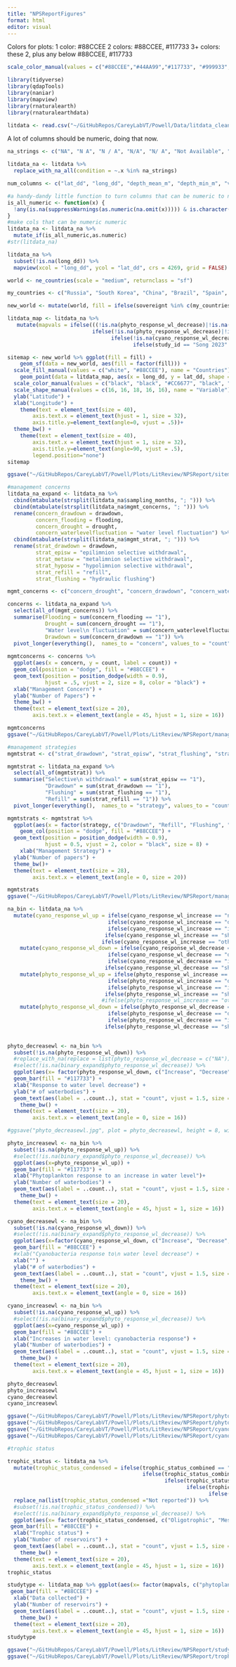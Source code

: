 ```yaml
---
title: "NPSReportFigures"
format: html
editor: visual
---
```


Colors for plots: 
1 color: #88CCEE 
2 colors: #88CCEE, #117733 
3+ colors: these 2, plus any below #88CCEE, #117733

```r
scale_color_manual(values = c("#88CCEE","#44AA99","#117733", "#999933", "#DDCC77", "#CC6677", "#AA4499", "#882255", "#332288"))
```

```r
library(tidyverse)
library(qdapTools)
library(naniar)
library(mapview)
library(rnaturalearth)
library(rnaturalearthdata)
```

```r
litdata <- read.csv("~/GitHubRepos/CareyLabVT/Powell/Data/litdata_cleaned.csv")
```

A lot of columns should be numeric, doing that now.

```r
na_strings <- c("NA", "N A", "N / A", "N/A", "N/ A", "Not Available", "NOt available", "", "not reported", "NR")

litdata_na <- litdata %>%
  replace_with_na_all(condition = ~.x %in% na_strings)

num_columns <- c("lat_dd", "long_dd", "depth_mean_m", "depth_min_m", "volume_m3", "sa_km2", "sa_ha", "delta_water_level", "delta_wl_direction", "delta_magnitude", "tp_ug_l", "chla_ugL", "number_of_sites_within_the_reservoir")

#a handy-dandy little function to turn columns that can be numeric to numeric!
is_all_numeric <- function(x) {
  !any(is.na(suppressWarnings(as.numeric(na.omit(x))))) & is.character(x)
}
#make cols that can be numeric numeric
litdata_na <- litdata_na %>% 
  mutate_if(is_all_numeric,as.numeric)
#str(litdata_na)
```

```r
litdata_na %>% 
  subset(!is.na(long_dd)) %>% 
  mapview(xcol = "long_dd", ycol = "lat_dd", crs = 4269, grid = FALSE)

world <- ne_countries(scale = "medium", returnclass = "sf")

my_countries <- c("Russia", "South Korea", "China", "Brazil", "Spain", "United States of America", "Burkina Faso", "Argentina", "Lebanon", "Vietnam", "Canada", "Israel", "Croatia", "Netherlands", "Estonia", "Italy", "Turkey", "Ethiopia")

new_world <- mutate(world, fill = ifelse(sovereignt %in% c(my_countries), "yes", "no"))

litdata_map <- litdata_na %>% 
   mutate(mapvals = ifelse(((!is.na(phyto_response_wl_decrease)|!is.na(phyto_response_wl_increase)) & (!is.na(cyano_response_wl_decrease)|!is.na(cyano_response_wl_increase))), "both",
                           ifelse(!is.na(phyto_response_wl_decrease)|!is.na(phyto_response_wl_increase), "phytoplankton", 
                                 ifelse(!is.na(cyano_response_wl_decrease)|!is.na(cyano_response_wl_increase), "cyanobacteria",
                                        ifelse(study_id == "Song 2023"|study_id== "Huang 2023", "selective withdrawal", "pathogen")))))

sitemap <- new_world %>% ggplot(fill = fill) +
    geom_sf(data = new_world, aes(fill = factor(fill))) +
  scale_fill_manual(values = c("white", "#88CCEE"), name = "Countries")+
    geom_point(data = litdata_map, aes(x = long_dd, y = lat_dd, shape = as.factor(mapvals), color = as.factor(mapvals)), size = 2) + 
  scale_color_manual(values = c("black", "black", "#CC6677", "black", "black"), name = "Variable") +
  scale_shape_manual(values = c(16, 16, 18, 16, 16), name = "Variable")+
  ylab("Latitude") + 
  xlab("Longitude") +
    theme(text = element_text(size = 40),
        axis.text.x = element_text(hjust = 1, size = 32), 
        axis.title.y=element_text(angle=0, vjust = .5))+
  theme_bw() +
    theme(text = element_text(size = 40),
        axis.text.x = element_text(hjust = 1, size = 32), 
        axis.title.y=element_text(angle=90, vjust = .5), 
        legend.position="none")
sitemap

ggsave("~/GitHubRepos/CareyLabVT/Powell/Plots/LitReview/NPSReport/sitemap.jpg", plot = sitemap, height = 7, width = 8, units = "in")
```

```r
#management concerns
litdata_na_expand <- litdata_na %>% 
  cbind(mtabulate(strsplit(litdata_na$sampling_months, "; "))) %>% 
  cbind(mtabulate(strsplit(litdata_na$mgmt_concerns, "; "))) %>% 
  rename(concern_drawdown = drawdown, 
         concern_flooding = flooding, 
         concern_drought = drought, 
         concern_waterlevelfluctuation = "water level fluctuation") %>% 
  cbind(mtabulate(strsplit(litdata_na$mgmt_strat, "; "))) %>% 
  rename(strat_drawdown = drawdown, 
         strat_episw = "epilimnion selective withdrawal", 
         strat_metasw = "metalimnion selective withdrawal", 
         strat_hyposw = "hypolimnion selective withdrawal", 
         strat_refill = "refill",
         strat_flushing = "hydraulic flushing")

mgmt_concerns <- c("concern_drought", "concern_drawdown", "concern_waterlevelfluctuation", "concern_flooding")

concerns <- litdata_na_expand %>% 
  select(all_of(mgmt_concerns)) %>% 
  summarise(Flooding = sum(concern_flooding == "1"), 
            Drought = sum(concern_drought == "1"),
            "Water level\n fluctuation" = sum(concern_waterlevelfluctuation == "1"), 
            Drawdown = sum(concern_drawdown == "1")) %>% 
  pivot_longer(everything(),  names_to = "concern", values_to = "count")
            
mgmtconcerns <- concerns %>% 
  ggplot(aes(x = concern, y = count, label = count)) + 
  geom_col(position = "dodge", fill = "#88CCEE") +
  geom_text(position = position_dodge(width = 0.9),
            hjust = .5, vjust = 2, size = 8, color = "black") + 
  xlab("Management Concern") +
  ylab("Number of Papers") +  
  theme_bw() +
  theme(text = element_text(size = 20),
        axis.text.x = element_text(angle = 45, hjust = 1, size = 16))

mgmtconcerns
ggsave("~/GitHubRepos/CareyLabVT/Powell/Plots/LitReview/NPSReport/managementconcerns.png", plot = mgmtconcerns, height = 6, width = 10, units = "in")

#management strategies
mgmtstrat <- c("strat_drawdown", "strat_episw", "strat_flushing", "strat_refill")

mgmtstrat <- litdata_na_expand %>% 
  select(all_of(mgmtstrat)) %>% 
  summarise("Selective\n withdrawal" = sum(strat_episw == "1"), 
            "Drawdown" = sum(strat_drawdown == "1"), 
            "Flushing" = sum(strat_flushing == "1"), 
            "Refill" = sum(strat_refill == "1")) %>% 
  pivot_longer(everything(),  names_to = "strategy", values_to = "count")

mgmtstrats <- mgmtstrat %>% 
  ggplot(aes(x = factor(strategy, c("Drawdown", "Refill", "Flushing", "Selective\n withdrawal")), y = count, label = count)) + 
    geom_col(position = "dodge", fill = "#88CCEE") +
  geom_text(position = position_dodge(width = 0.9),
            hjust = 0.5, vjust = 2, color = "black", size = 8) + 
    xlab("Management Strategy") +
  ylab("Number of papers") + 
  theme_bw()+
  theme(text = element_text(size = 28),
        axis.text.x = element_text(angle = 0, size = 20))

mgmtstrats
ggsave("~/GitHubRepos/CareyLabVT/Powell/Plots/LitReview/NPSReport/managementstrategies.png", plot = mgmtstrats, height = 6, width = 10.5, units = "in")
```

```r
na_bin <- litdata_na %>%
  mutate(cyano_response_wl_up = ifelse(cyano_response_wl_increase == "not significant", "Not significant",
                                ifelse(cyano_response_wl_increase == "decrease", " Decrease", 
                                ifelse(cyano_response_wl_increase == "increase", " Increase", 
                               ifelse(cyano_response_wl_increase == "shift", "Shift to \n Cyanobacteria\n dominated\n community", 
                              ifelse(cyano_response_wl_increase == "other", "Other", NA)))))) %>% 
    mutate(cyano_response_wl_down = ifelse(cyano_response_wl_decrease == "not significant", "Not significant", 
                                ifelse(cyano_response_wl_decrease == "decrease", "Decrease", 
                                ifelse(cyano_response_wl_decrease == "increase", "Increase", 
                               ifelse(cyano_response_wl_decrease == "shift", "Shift to \n Cyanobacteria \n dominated\n community", NA))))) %>% 
    mutate(phyto_response_wl_up = ifelse(phyto_response_wl_increase == "not significant", "Not significant", 
                                ifelse(phyto_response_wl_increase == "decrease", " Decrease", 
                                ifelse(phyto_response_wl_increase == "increase", " Increase", 
                               ifelse(phyto_response_wl_increase == "shift", "Shift", NA))))) %>% 
                              #ifelse(phyto_response_wl_increase == "other", "Other", NA)))))) %>% 
    mutate(phyto_response_wl_down = ifelse(phyto_response_wl_decrease == "not significant", "Not significant", 
                                ifelse(phyto_response_wl_decrease == "decrease", "Decrease", 
                                ifelse(phyto_response_wl_decrease == "increase", "Increase", 
                               ifelse(phyto_response_wl_decrease == "shift", "Shift to\n Cyanobacteria\n dominated\n community", NA)))))
  

phyto_decreasewl <- na_bin %>% 
  subset(!is.na(phyto_response_wl_down)) %>% 
  #replace_with_na(replace = list(phyto_response_wl_decrease = c("NA"))) %>% 
  #select(!is.na(binary_expand$phyto_response_wl_decrease)) %>% 
  ggplot(aes(x= factor(phyto_response_wl_down, c("Increase", "Decrease", "Not significant","Shift to\n Cyanobacteria\n dominated\n community")))) + 
  geom_bar(fill = "#117733") +
  xlab("Response to water level decrease") +
  ylab("# of waterbodies") +
  geom_text(aes(label = ..count..), stat = "count", vjust = 1.5, size = 8, colour = "white") + 
    theme_bw() +
  theme(text = element_text(size = 20),
        axis.text.x = element_text(angle = 0, size = 16))

#ggsave("phyto_decreasewl.jpg", plot = phyto_decreasewl, height = 8, width = 8, units = "in")

phyto_increasewl <- na_bin %>% 
  subset(!is.na(phyto_response_wl_up)) %>%
  #select(!is.na(binary_expand$phyto_response_wl_decrease)) %>% 
  ggplot(aes(x=phyto_response_wl_up)) + 
  geom_bar(fill = "#117733") + 
  xlab("Phytoplankton response to an increase in water level")+
  ylab("Number of waterbodies") +
  geom_text(aes(label = ..count..), stat = "count", vjust = 1.5, size = 8, colour = "white") + 
    theme_bw() +
  theme(text = element_text(size = 20),
        axis.text.x = element_text(angle = 45, hjust = 1, size = 16))

cyano_decreasewl <- na_bin %>% 
  subset(!is.na(cyano_response_wl_down)) %>%
  #select(!is.na(binary_expand$phyto_response_wl_decrease)) %>% 
  ggplot(aes(x=factor(cyano_response_wl_down, c("Increase", "Decrease", "Not significant", "Shift to \n Cyanobacteria \n dominated\n community")))) + 
  geom_bar(fill = "#88CCEE") +
  #xlab("Cyanobacteria response to\n water level decrease") +
  xlab("") +
  ylab("# of waterbodies") +
  geom_text(aes(label = ..count..), stat = "count", vjust = 1.5, size = 8, colour = "black") + 
    theme_bw() +
  theme(text = element_text(size = 20),
        axis.text.x = element_text(angle = 0, size = 16))

cyano_increasewl <- na_bin %>% 
  subset(!is.na(cyano_response_wl_up)) %>%
  #select(!is.na(binary_expand$phyto_response_wl_decrease)) %>% 
  ggplot(aes(x=cyano_response_wl_up)) + 
  geom_bar(fill = "#88CCEE") + 
  xlab("Increases in water level: cyanobacteria response") + 
  ylab("Number of waterbodies") +
  geom_text(aes(label = ..count..), stat = "count", vjust = 1.5, size = 8, colour = "black") + 
    theme_bw() +
  theme(text = element_text(size = 20),
        axis.text.x = element_text(angle = 45, hjust = 1, size = 16))

phyto_decreasewl
phyto_increasewl
cyano_decreasewl
cyano_increasewl

ggsave("~/GitHubRepos/CareyLabVT/Powell/Plots/LitReview/NPSReport/phyto_decreasewl.jpg", plot = phyto_decreasewl, height = 5, width = 7, units = "in")
ggsave("~/GitHubRepos/CareyLabVT/Powell/Plots/LitReview/NPSReport/phyto_increasewl.jpg", plot = phyto_increasewl, height = 5, width = 7, units = "in")
ggsave("~/GitHubRepos/CareyLabVT/Powell/Plots/LitReview/NPSReport/cyano_decreasewl.jpg", plot = cyano_decreasewl, height = 5, width = 7, units = "in")
ggsave("~/GitHubRepos/CareyLabVT/Powell/Plots/LitReview/NPSReport/cyano_increasewl.jpg", plot = cyano_increasewl, height = 5, width = 7, units = "in")
```

```r
#trophic status

trophic_status <- litdata_na %>% 
  mutate(trophic_status_condensed = ifelse(trophic_status_combined == "hypertrophic", "Hypertrophic", 
                                           ifelse(trophic_status_combined == "meso-eutrophic"|trophic_status_combined == "eutrophic", "Eutrophic",
                                                  ifelse(trophic_status_combined == "mesotrophic"|trophic_status_combined =="oligo-mesotrophic", "Mesotrophic",
                                                         ifelse(trophic_status_combined == "oligotrophic", "Oligotrophic",
                                                                ifelse(is.na(trophic_status_combined), "Not reported", trophic_status_combined)))))) %>% 
  replace_na(list(trophic_status_condensed ="Not reported")) %>% 
  #subset(!is.na(trophic_status_condensed)) %>%
  #select(!is.na(binary_expand$phyto_response_wl_decrease)) %>% 
  ggplot(aes(x= factor(trophic_status_condensed, c("Oligotrophic", "Mesotrophic", "Eutrophic", "Hypertrophic", "Not reported")))) + 
 geom_bar(fill = "#88CCEE") + 
  xlab("Trophic status") + 
  ylab("Number of reservoirs") +
  geom_text(aes(label = ..count..), stat = "count", vjust = 1.5, size = 5, colour = "black") + 
    theme_bw() +
  theme(text = element_text(size = 20),
        axis.text.x = element_text(angle = 45, hjust = 1, size = 16))
trophic_status

studytype <- litdata_map %>% ggplot(aes(x= factor(mapvals, c("phytoplankton", "cyanobacteria", "both", "selective withdrawal", "pathogen")))) + 
 geom_bar(fill = "#88CCEE") + 
  xlab("Data collected") + 
  ylab("Number of reservoirs") +
  geom_text(aes(label = ..count..), stat = "count", vjust = 1.5, size = 5, colour = "black") + 
    theme_bw() +
  theme(text = element_text(size = 20),
        axis.text.x = element_text(angle = 45, hjust = 1, size = 16))
studytype

ggsave("~/GitHubRepos/CareyLabVT/Powell/Plots/LitReview/NPSReport/studytype.jpg", plot = studytype, height = 5, width = 7, units = "in")
ggsave("~/GitHubRepos/CareyLabVT/Powell/Plots/LitReview/NPSReport/trophic_status.jpg", plot = trophic_status, height = 5, width = 7, units = "in")
```

```r

```
